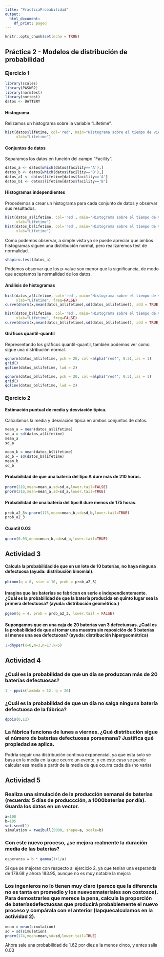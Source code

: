 ```yaml
---
title: "PracticaProbabilidad"
output:
  html_document:
    df_print: paged
---
```


```r
knitr::opts_chunk$set(echo = TRUE)
```

## Práctica 2 - Modelos de distribución de probabilidad

### Ejercicio 1

```r
library(scales)
library(PASWR2)
library(normtest)
library(nortest)
datos <- BATTERY
```

#### Histograma
Relizamos un histograma sobre la variable "Lifetime".

```r
hist(datos$lifetime, col='red', main="Histograma sobre el tiempo de vida de las baterias", 
     xlab="Lifetime")
```

#### Conjuntos de datos
Separamos los datos en función del campo "Facility".

```r
datos_a <- datos[which(datos$facility=='A'),]
datos_b <- datos[which(datos$facility=='B'),]
datos_a1 <- datos$lifetime[datos$facility=='A']
datos_b1 <- datos$lifetime[datos$facility=='B']
```


#### Histogramas independientes

Procedemos a crear un histograma para cada conjunto de datos y observar sus resultados.

```r
hist(datos_a$lifetime, col='red', main="Histograma sobre el tiempo de vida de las baterias A", 
     xlab="Lifetime")
hist(datos_b$lifetime, col='red', main="Histograma sobre el tiempo de vida de las baterias B",
     xlab="Lifetime")
```

Como podemos observar, a simple vista ya se puede apreciar que ambos histogramas siguen una distribución normal, pero realizaremos test de normalidad.

```r

shapiro.test(datos_a)
```
<!--ad.test(datos_a)
jb.norm.test(datos_a)
hegazy1.norm.test(datos_a, nrepl=20000)

ad.test(datos_a1)
jb.norm.test(datos_a1)
hegazy1.norm.test(datos_a1, nrepl=20000)


ad.test(datos_b1)
jb.norm.test(datos_b1)
hegazy1.norm.test(datos_b1, nrepl=20000)

```<!-->

Podemos observar que los p-value son menor que la significancia, de modo que aceptamos la normalidad de los datos.

#### Análisis de histogramas


```r
hist(datos_a$lifetime, col='red', main="Histograma sobre el tiempo de vida de las baterias A", 
     xlab="Lifetime", freq=FALSE)
curve(dnorm(x,mean(datos_a$lifetime),sd(datos_a$lifetime)), add = TRUE, lwd = 2, lty = 2)
```




```r
hist(datos_b$lifetime, col='red', main="Histograma sobre el tiempo de vida de las baterias B", 
     xlab="Lifetime", freq=FALSE)
curve(dnorm(x,mean(datos_b$lifetime),sd(datos_b$lifetime)), add = TRUE, lwd = 2, lty = 2)
```


#### Gráficos quantil-quantil

Representando los gráficos quantil-quantil, también podemos ver como sigue una distribución normal.


```r
qqnorm(datos_a$lifetime, pch = 20, col =alpha("red4", 0.5),las = 1)
grid()
qqline(datos_a$lifetime, lwd = 2)
```

```r
qqnorm(datos_b$lifetime, pch = 20, col =alpha("red4", 0.5),las = 1)
grid()
qqline(datos_b$lifetime, lwd = 2)
```




### Ejercicio 2

#### Estimación puntual de media y desviación típica.

Calculamos la media y desviación típica en ambos conjuntos de datos.

```r
mean_a = mean(datos_a$lifetime)
sd_a = sd(datos_a$lifetime)
mean_a
sd_a
```


```r
mean_b = mean(datos_b$lifetime)
sd_b = sd(datos_b$lifetime)
mean_b 
sd_b
```


#### Probabilidad de que una bateria del tipo A dure más de 210 horas.

```r

pnorm(210,mean=mean_a,sd=sd_a,lower.tail=FALSE)
pnorm(210,mean=mean_a,sd=sd_a,lower.tail=TRUE)

```

#### Probabilidad de una batería del tipo B dure menos de 175 horas.

```r
prob_a2_3<-pnorm(175,mean=mean_b,sd=sd_b,lower.tail=TRUE)
prob_a2_3
```

#### Cuantil 0.03

```r
qnorm(0.03,mean=mean_b,sd=sd_b,lower.tail=TRUE)
```




## Actividad 3

#### Calcula la probabilidad de que en un lote de 10 baterías, no haya ninguna defectuosa (ayuda: distribución binomial).

```r
pbinom(q = 0, size = 10, prob = prob_a2_3)
```
#### Imagina que las baterías se fabrican en serie e independientemente. ¿Cuál es la probabilidad de que la batería producida en quinto lugar sea la primera defectuosa? (ayuda: distribución geométrica.)

```r
pgeom(q = 4, prob = prob_a2_3, lower.tail = FALSE)
```

#### Supongamos que en una caja de 20 baterías van 3 defectuosas. ¿Cuál es la probabilidad de que al tomar una muestra sin reposición de 5 baterías al menos una sea defectuosa? (ayuda: distribución hipergeométrica)

```r
1-dhyper(x=0,m=3,n=17,k=5)
```
## Actividad 4

### ¿Cuál es la probabilidad de que un día se produzcan más de 20 baterías defectuosas?
```r
1 - ppois(lambda = 12, q = 20)
```

### ¿Cuál es la probabilidad de que un día no salga ninguna batería defectuosa de la fábrica?
```r
dpois(0,12)
```

### La fábrica funciona de lunes a viernes. ¿Qué distribución sigue el número de baterías defectuosas porsemana? Justifica qué propiedad se aplica.

Podría seguir una distribución continua exponencial, ya que esta solo se basa en la media en la que ocurre un evento, y en este caso se puede calcular esa media a partir de la media de que ocurra cada día (no varía)


## Actividad 5
### Realiza una simulación de la producción semanal de baterías (recuerda: 5 días de produccción, a 1000baterías por día). Guarda los datos en un vector.
```r
a=100
b=185
set.seed(1)
simulation = rweibull(5000, shape=a, scale=b)
```

### Con este nuevo proceso, ¿se mejora realmente la duración media de las baterías?
```r
esperanza = b * gamma(1+1/a)
```
Si que se mejoran con respecto al ejercicio 2, ya que tenían una esperanda de 179.68 y ahora 183.95, aunque no es muy notable la mejora

### Los ingenieros no lo tienen muy claro (parece que la diferencia no es tanta en promedio y los nuevosmateriales son costosos). Para demostrarles que merece la pena, calcula la proporción de bateríasdefectuosas que producirá probablemente el nuevo proceso y compárala con el anterior (lapquecalculamos en la actividad 2).
```r
mean = mean(simulation)
sd = sd(simulation)
pnorm(174,mean=mean,sd=sd,lower.tail=TRUE)
```

Ahora sale una probabilidad de 1.62 por diez a la menos cinco, y antes salía 0.03